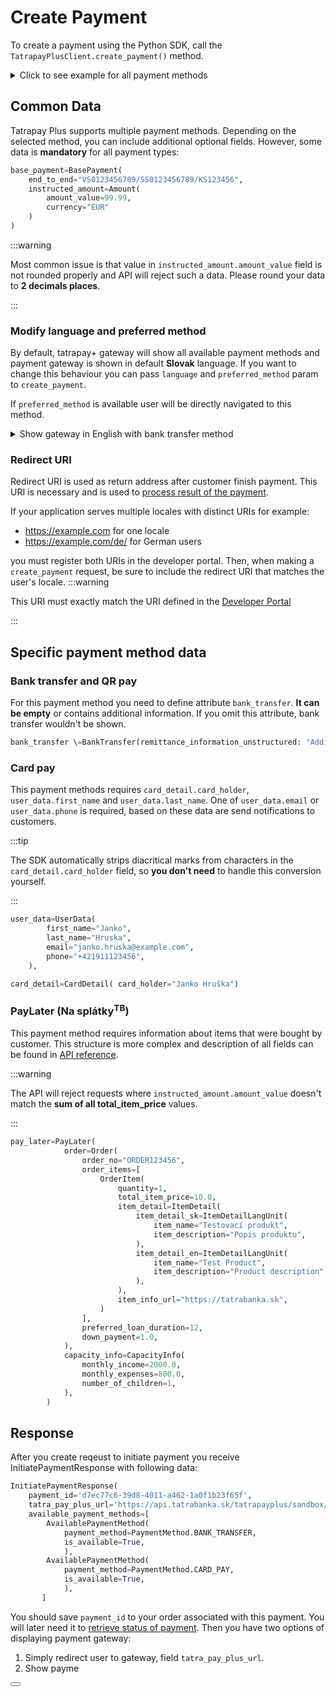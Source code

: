 
# Create Payment

To create a payment using the Python SDK, call the `TatrapayPlusClient.create_payment()` method.

<details>
  <summary>Click to see example for all payment methods</summary>
  <CodeBlock language="python">{createPayment}</CodeBlock>
</details>

## Common Data

Tatrapay Plus supports multiple payment methods. Depending on the selected method, you can include additional optional fields. However, some data is **mandatory** for all payment types:

```python
base_payment=BasePayment(
    end_to_end="VS0123456789/SS0123456789/KS123456",
    instructed_amount=Amount(
        amount_value=99.99,
        currency="EUR"
    )
)
```
:::warning

Most common issue is that value in `instructed_amount.amount_value` field is not rounded properly and API will reject such a data.
Please round your data to **2 decimals places**.

:::

### Modify language and preferred method

By default, tatrapay+ gateway will show all available payment methods and payment gateway is shown in default **Slovak** language.
If you want to change this behaviour you can pass `language` and `preferred_method` param to `create_payment`.

If `preferred_method` is available user will be directly navigated to this method.

<details>
    <summary>Show gateway in English with bank transfer method</summary>

```python
client.create_payment(
    payment_data,
    'en',
    'BANK_TRANSFER'
)
```
</details>

### Redirect URI

Redirect URI is used as return address after customer finish payment. This URI is necessary and is used to [process result of the payment](/docs/libraries/python/v1.0.0/process_payment).

If your application serves multiple locales with distinct URIs for example:
- https://example.com for one locale
- https://example.com/de/ for German users

you must register both URIs in the developer portal.
Then, when making a `create_payment` request, be sure to include the redirect URI that matches the user's locale.
:::warning

This URI must exactly match the URI defined in the [Developer Portal](https://developer.tatrabanka.sk/pages/devportal/sk/#/)

:::

## Specific payment method data

### Bank transfer and QR pay

For this payment method you need to define attribute `bank_transfer`. **It can be empty** or contains additional information.
If you omit this attribute, bank transfer wouldn't be shown.

```python
bank_transfer \=BankTransfer(remittance_information_unstructured: "Additional informations")
```
### Card pay

This payment methods requires `card_detail.card_holder`, `user_data.first_name` and `user_data.last_name`.
One of `user_data.email` or `user_data.phone` is required, based on these data are send notifications to customers.

:::tip

The SDK automatically strips diacritical marks from characters in the `card_detail.card_holder` field, so **you don't need** to handle this conversion yourself.

:::

```python
user_data=UserData(
        first_name="Janko",
        last_name="Hruska",
        email="janko.hruska@example.com",
        phone="+421911123456",
    ),

card_detail=CardDetail( card_holder="Janko Hruška")
```
### PayLater (Na splátky<sup>TB</sup>)

This payment method requires information about items that were bought by customer.
This structure is more complex and description of all fields can be found in [API reference](/docs/api/initiate-payment).

:::warning

The API will reject requests where `instructed_amount.amount_value` doesn't match the **sum of all total_item_price** values.

:::

```python
pay_later=PayLater(
            order=Order(
                order_no="ORDER123456",
                order_items=[
                    OrderItem(
                        quantity=1,
                        total_item_price=10.0,
                        item_detail=ItemDetail(
                            item_detail_sk=ItemDetailLangUnit(
                                item_name="Testovací produkt",
                                item_description="Popis produktu",
                            ),
                            item_detail_en=ItemDetailLangUnit(
                                item_name="Test Product",
                                item_description="Product description",
                            ),
                        ),
                        item_info_url="https://tatrabanka.sk",
                    )
                ],
                preferred_loan_duration=12,
                down_payment=1.0,
            ),
            capacity_info=CapacityInfo(
                monthly_income=2000.0,
                monthly_expenses=800.0,
                number_of_children=1,
            ),
        )
```

## Response

After you create reqeust to initiate payment you receive InitiatePaymentResponse with following data:
```python
InitiatePaymentResponse(
    payment_id='d7ec77c6-39d8-4011-a462-1a0f1b23f65f',
    tatra_pay_plus_url='https://api.tatrabanka.sk/tatrapayplus/sandbox/v1/auth?paymentId=d7ec77c6-39d8-4011-a462-1a0f1b23f65f&client_id=l7ba7ffa0bf66b49b88d17dfe144955f54&hmac=7043761cb4cff51d1d084f90cd25d370b89515a1c43c39e6ea459dd504059834',
    available_payment_methods=[
        AvailablePaymentMethod(
            payment_method=PaymentMethod.BANK_TRANSFER,
            is_available=True,
            ),
        AvailablePaymentMethod(
            payment_method=PaymentMethod.CARD_PAY,
            is_available=True,
            ),
       ]
```
You should save `payment_id` to your order associated with this payment. You will later need it to [retrieve status of payment](/docs/libraries/python/v1.0.0/process_payment).
Then you have two options of displaying payment gateway:
1. Simply redirect user to gateway, field `tatra_pay_plus_url`.
2. Show payme
<Button label="See full API reference" link="/docs/api/initiate-payment"/>